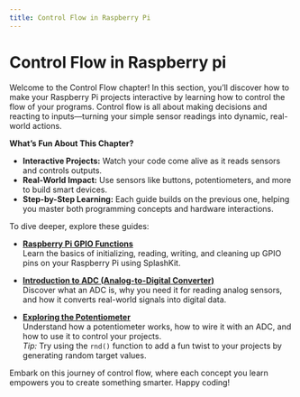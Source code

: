 ```yaml
---
title: Control Flow in Raspberry Pi
---
```


# Control Flow in Raspberry pi

Welcome to the Control Flow chapter! In this section, you’ll discover how to make your Raspberry Pi projects interactive by learning how to control the flow of your programs. Control flow is all about making decisions and reacting to inputs—turning your simple sensor readings into dynamic, real-world actions.

**What’s Fun About This Chapter?**

- **Interactive Projects:** Watch your code come alive as it reads sensors and controls outputs.
- **Real-World Impact:** Use sensors like buttons, potentiometers, and more to build smart devices.
- **Step-by-Step Learning:** Each guide builds on the previous one, helping you master both programming concepts and hardware interactions.

To dive deeper, explore these guides:

- **[Raspberry Pi GPIO Functions](/book/part-1-instructions/3-control-flow/0-panorama/10-1-gpio-functions/)**  
  Learn the basics of initializing, reading, writing, and cleaning up GPIO pins on your Raspberry Pi using SplashKit.

- **[Introduction to ADC (Analog-to-Digital Converter)](/book/part-1-instructions/3-control-flow/0-panorama/10-2-adc/)**  
  Discover what an ADC is, why you need it for reading analog sensors, and how it converts real-world signals into digital data.

- **[Exploring the Potentiometer](/book/part-1-instructions/3-control-flow/0-panorama/10-3-exploring-potentiometer/)**  
  Understand how a potentiometer works, how to wire it with an ADC, and how to use it to control your projects.  
  *Tip:* Try using the `rnd()` function to add a fun twist to your projects by generating random target values.

Embark on this journey of control flow, where each concept you learn empowers you to create something smarter. Happy coding!
